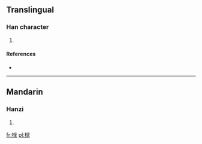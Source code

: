 ==Translingual==

===Han character===
{{Han char|rn=75|rad=木|as=08|sn=12|four=|canj=木弓一水 (DNME), 木女弓水 (DVNE)}}

# {{defn|Han|sort=木08}}

====References====
* {{Han ref|kx=0535.160|dkj=15004|hdz=21242.050|uh=6902|ud=26882}}

----

==Mandarin==

===Hanzi===
{{cmn-hanzi|pin=[[lù]] ([[lu4]])|wg=lu<sup>4</sup>}}

# {{defn|Mandarin|sort=木08}}

[[fr:椂]]
[[pl:椂]]